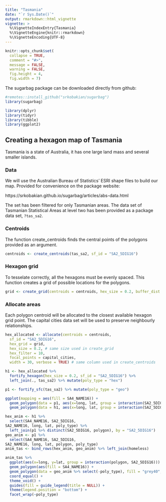 ---
title: "Tasmania"
date: "`r Sys.Date()`"
output: rmarkdown::html_vignette
vignette: >
  %\VignetteIndexEntry{Tasmania}
  %\VignetteEngine{knitr::rmarkdown}
  %\VignetteEncoding{UTF-8}
---

```{r setup, include = FALSE}
knitr::opts_chunk$set(
  collapse = TRUE,
  comment = "#>", 
  message = FALSE, 
  warning = FALSE,
  fig.height = 4,
  fig.width = 7)
```

The sugarbag package can be downloaded directly from github:

```{r sugarbag}
#remotes::install_github("srkobakian/sugarbag")
library(sugarbag)
```

```{r libraries}
library(dplyr)
library(tidyr)
library(tibble)
library(ggplot2)
```


## Creating a hexagon map of Tasmania

Tasmania is a state of Australia, it has one large land mass and several smaller islands.

### Data

We will use the Australian Bureau of Statistics' ESRI shape files to build our map.
Provided for convenience on the package website:

https://srkobakian.github.io/sugarbag/articles/abs-data.html


The set has been filtered for only Tasmanian areas.
The data set of Tasmanian Statistical Areas at level two has been provided as a package data set, `?tas_sa2`.

### Centroids

The function create_centroids finds the central points of the polygons provided as an argument.

```{r centroids}
centroids <- create_centroids(tas_sa2, sf_id = "SA2_5DIG16")
```

### Hexagon grid

To tesselate correctly, all the hexagons must be evenly spaced.
This function creates a grid of possible locations for the polygons.

```{r grid}
grid <- create_grid(centroids = centroids, hex_size = 0.2, buffer_dist = 1.2)
```

### Allocate areas

Each polygon centroid will be allocated to the closest available hexagon grid point.
The capital cities data set will be used to preserve neighbourly relationships.

```{r allocation}
hex_allocated <- allocate(centroids = centroids,
  sf_id = "SA2_5DIG16",
  hex_grid = grid,
  hex_size = 0.2, # same size used in create_grid
  hex_filter = 10,
  focal_points = capital_cities,
  width = 30, verbose = TRUE) # same column used in create_centroids
```


```{r ggplot}
h1 <- hex_allocated %>%
  fortify_hexagon(hex_size = 0.2, sf_id = "SA2_5DIG16") %>%
  left_join(., tas_sa2) %>% mutate(poly_type = "hex")

p1 <- fortify_sfc(tas_sa2) %>% mutate(poly_type = "geo")

ggplot(mapping = aes(fill = SA4_NAME16)) +
  geom_polygon(data = p1, aes(x=long, lat, group = interaction(SA2_5DIG16,polygon)), alpha = 0.4) +
  geom_polygon(data = h1, aes(x=long, lat, group = interaction(SA2_5DIG16)))
```


```{r animation}
hex_anim <- h1 %>% 
  select(SA4_NAME16, SA2_5DIG16, 	
SA2_NAME16, long, lat, poly_type) %>% 
  left_join(p1 %>% distinct(SA2_5DIG16, polygon), by = "SA2_5DIG16")
geo_anim <- p1 %>% 
  select(SA4_NAME16, SA2_5DIG16, 	
SA2_NAME16, long, lat, polygon, poly_type)
anim_tas <- bind_rows(hex_anim, geo_anim) %>% left_join(homeless)

anim_tas %>% 
  ggplot(aes(x=long, y=lat, group = interaction(polygon, SA2_5DIG16))) +
  geom_polygon(aes(fill = SA4_NAME16)) +
  geom_polygon(data = geo_anim %>% select(-poly_type), fill = "grey40", alpha = 0.05) + 
  coord_equal() + 
  theme_void() + 
  guides(fill = guide_legend(title = NULL)) + 
  theme(legend.position = "bottom") +
  facet_wrap(~poly_type)
```

